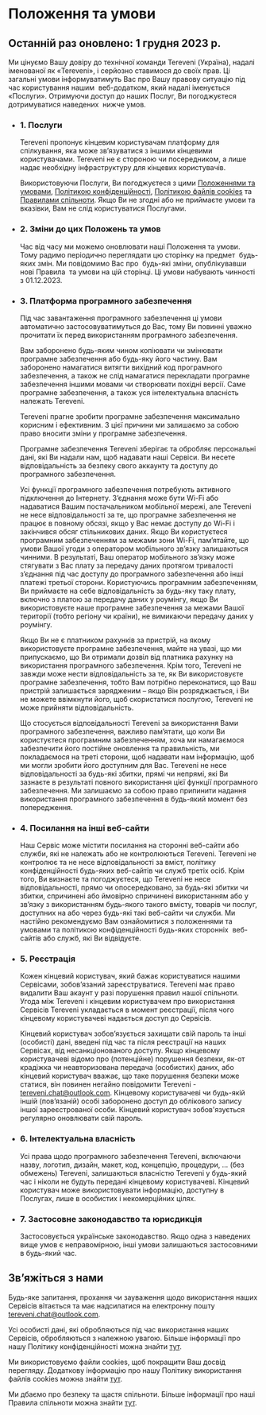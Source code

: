 # Положення та умови

## Останній раз оновлено: 1 грудня 2023 р.

Ми цінуємо Вашу довіру до технічної команди Tereveni (Україна), надалі іменованої як «Tereveni», і серйозно ставимося до своїх прав. Ці загальні умови інформуватимуть Вас про Вашу правову ситуацію під час користування нашим  веб-додатком, який надалі іменується «Послуги». Отримуючи доступ до наших Послуг, Ви погоджуєтеся дотримуватися наведених  нижче умов.

- ### 1. Послуги

  Tereveni пропонує кінцевим користувачам платформу для спілкування, яка може зв’язуватися з іншими кінцевими користувачами. Tereveni не є стороною чи посередником, а лише надає необхідну інфраструктуру для кінцевих користувачів.

  Використовуючи Послуги, Ви погоджуєтеся з цими [Положеннями та умовами](), [Політикою конфіденційності](), [Політикою файлів cookies]() та [Правилами спільноти](). Якщо Ви не згодні або не приймаєте умови та вказівки, Вам не слід користуватися Послугами.

- ### 2. Зміни до цих Положень та умов

  Час від часу ми можемо оновлювати наші Положення та умови. Тому радимо періодично переглядати цю сторінку на предмет  будь-яких змін. Ми повідомимо Вас про  будь-які зміни, опублікувавши нові Правила  та умови на цій сторінці. Ці умови набувають чинності з 01.12.2023.

- ### 3. Платформа програмного забезпечення

  Під час завантаження програмного забезпечення ці умови автоматично застосовуватимуться до Вас, тому Ви повинні уважно прочитати їх перед використанням програмного забезпечення.

  Вам заборонено будь-яким чином копіювати чи змінювати програмне забезпечення або будь-яку його частину. Вам заборонено намагатися витягти вихідний код програмного забезпечення, а також не слід намагатися перекладати програмне забезпечення іншими мовами чи створювати похідні версії. Саме програмне забезпечення, а також уся інтелектуальна власність належать Tereveni.

  Tereveni прагне зробити програмне забезпечення максимально корисним і ефективним. З цієї причини ми залишаємо за собою право вносити зміни у програмне забезпечення.

  Програмне забезпечення Tereveni зберігає та обробляє персональні дані, які Ви надали нам, щоб надавати наші Сервіси. Ви несете відповідальність за безпеку свого аккаунту та доступу до програмного забезпечення.

  Усі функції програмного забезпечення потребують активного підключення до Інтернету. З’єднання може бути Wi-Fi або надаватися Вашим постачальником мобільної мережі, але Tereveni не несе відповідальності за те, що програмне забезпечення не працює в повному обсязі, якщо у Вас немає доступу до Wi-Fi і закінчився обсяг стільникових даних. Якщо Ви користуєтеся програмним забезпеченням за межами зони Wi-Fi, пам’ятайте, що умови Вашої угоди з оператором мобільного зв’язку залишаються чинними. В результаті, Ваш оператор мобільного зв’язку може стягувати з Вас плату за передачу даних протягом тривалості з’єднання під час доступу до програмного забезпечення або інші платежі третьої сторони. Користуючись програмним забезпеченням, Ви приймаєте на себе відповідальність за будь-яку таку плату, включно з платою за передачу даних у роумінгу, якщо Ви використовуєте наше програмне забезпечення за межами Вашої території (тобто регіону чи країни), не вимикаючи передачу даних у роумінгу.
  
  Якщо Ви не є платником рахунків за пристрій, на якому використовуєте програмне забезпечення, майте на увазі, що ми припускаємо, що Ви отримали дозвіл від платника рахунку на використання програмного забезпечення. Крім того, Tereveni не завжди може нести відповідальність за те, як Ви використовуєте програмне забезпечення, тобто Вам потрібно переконатися, що Ваш пристрій залишається зарядженим – якщо Він розряджається, і Ви не можете ввімкнути його, щоб скористатися послугою, Tereveni не може прийняти відповідальність.
  
  Що стосується відповідальності Tereveni за використання Вами програмного забезпечення, важливо пам’ятати, що коли Ви користуєтеся програмним забезпеченням, хоча ми намагаємося забезпечити його постійне оновлення та правильність, ми покладаємося на треті сторони, щоб надавати нам інформацію, щоб ми могли зробити його доступним для Вас. Tereveni не несе відповідальності за будь-які збитки, прямі чи непрямі, які Ви зазнаєте в результаті повного використання цієї функції програмного забезпечення. Ми залишаємо за собою право припинити надання використання програмного забезпечення в будь-який момент без попередження.

- ### 4. Посилання на інші веб-сайти

  Наш Сервіс може містити посилання на сторонні веб-сайти або служби, які не належать або не контролюються Tereveni. Tereveni не контролює та не несе відповідальності за вміст, політику конфіденційності будь-яких веб-сайтів чи служб третіх осіб. Крім того, Ви визнаєте та погоджуєтеся, що Tereveni не несе відповідальності, прямо чи опосередковано, за будь-які збитки чи збитки, спричинені або ймовірно спричинені використанням або у зв’язку з використанням будь-якого такого вмісту, товарів чи послуг, доступних на або через будь-які такі веб-сайти чи служби. Ми настійно рекомендуємо Вам ознайомитися з положеннями та умовами та політикою конфіденційності будь-яких сторонніх  веб-сайтів або служб, які Ви відвідуєте.
  
- ### 5. Реєстрація

  Кожен кінцевий користувач, який бажає користуватися нашими Сервісами, зобов’язаний зареєструватися. Tereveni має право видалити Ваш акаунт у разі порушення правил нашої спільноти. Угода між Tereveni і кінцевим користувачем про використання Сервісів Tereveni укладається в момент реєстрації, після чого кінцевому користувачеві надається доступ до Сервісів.
  
  Кінцевий користувач зобов’язується захищати свій пароль та інші (особисті) дані, введені під час та після реєстрації на наших Сервісах, від несанкціонованого доступу. Якщо кінцевому користувачеві відомо про (потенційне) порушення безпеки, як-от крадіжка чи неавторизована передача (особистих) даних, або кінцевий користувач вважає, що таке порушення безпеки може статися, він повинен негайно повідомити Tereveni - [tereveni.chat@outlook.com](mailto:tereveni.chat@outlook.com). Кінцевому користувачеві чи будь-якій іншій (пов’язаній) особі заборонено доступ до облікового запису іншої зареєстрованої особи. Кінцевий користувач зобов'язується регулярно оновлювати свій пароль.

- ### 6. Інтелектуальна власність

  Усі права щодо програмного забезпечення Tereveni, включаючи назву, логотип, дизайн, макет, код, концепцію, процедури, … (без обмежень) Tereveni, залишаються власністю Tereveni у будь-який час і ніколи не будуть передані кінцевому користувачеві. Кінцевий користувач може використовувати інформацію, доступну в Послугах, лише в особистих і некомерційних цілях.

- ### 7. Застосовне законодавство та юрисдикція

  Застосовується українське законодавство. Якщо одна з наведених вище умов є неправомірною, інші умови залишаються застосовними в будь-який час.

## Зв’яжіться з нами

  Будь-яке запитання, прохання чи зауваження щодо використання наших Сервісів вітається та має надсилатися на електронну пошту [tereveni.chat@outlook.com](mailto:tereveni.chat@outlook.com).

  Усі особисті дані, які обробляються під час використання наших Сервісів, обробляються з належною увагою. Більше інформації про нашу Політику конфіденційності можна знайти [тут]().

  Ми використовуємо файли cookies, щоб покращити Ваш досвід перегляду. Додаткову інформацію про нашу Політику використання файлів cookies можна знайти [тут]().

  Ми дбаємо про безпеку та щастя спільноти. Більше інформації про наші Правила спільноти можна знайти [тут]().
